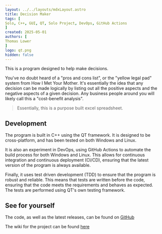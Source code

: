 ```yaml
---
layout: ../../layouts/mdxLayout.astro
title: Decision Maker
tags: [
Solo, C++, GUI, QT, Solo Project, DevOps, GitHub Actions
]
created: 2025-05-01
authors: [
Thomas Lower
]
logo: qt.png
hidden: false
---
```


This is a program designed to help make decisions.

You've no doubt heard of a "pros and cons list", or the "yellow legal pad" system from How I Met Your Mother. It's essentially the idea that any decision can be made logically by listing out all the positive aspects and the negative aspects of a given decision. Any business people around you will likely call this a "cost-benefit analysis".

> Essentially, this is a purpose built excel spreadsheet.

## Development

The program is built in C++ using the QT framework. It is designed to be cross-platform, and has been tested on both Windows and Linux.

It is also an experiment in DevOps, using GitHub Actions to automate the build process for both Windows and Linux. This allows for continuous integration and continuous deployment (CI/CD), ensuring that the latest version of the program is always available.

Finally, it uses test driven development (TDD) to ensure that the program is robust and reliable. This means that tests are written before the code, ensuring that the code meets the requirements and behaves as expected. The tests are performed using QT's own testing framework.

## See for yourself

The code, as well as the latest releases, can be found on [GitHub](https://github.com/supersliser/QTDecisionMaker)

The wiki for the project can be found [here](https://github.com/supersliser/QTDecisionMaker/wiki)